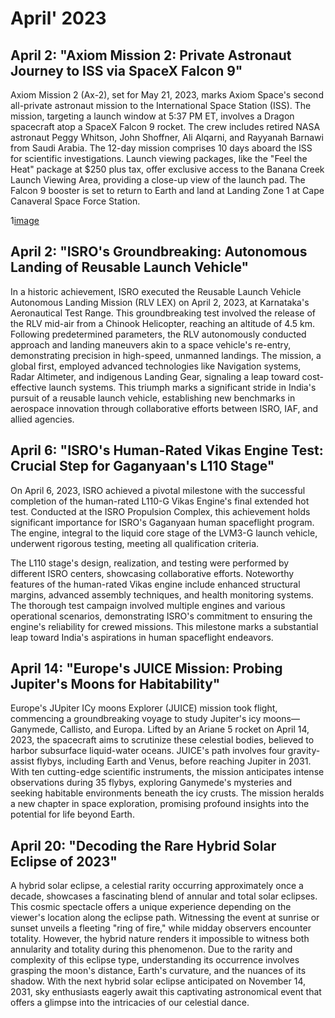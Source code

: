 # April' 2023

## April 2: "Axiom Mission 2: Private Astronaut Journey to ISS via SpaceX Falcon 9"
Axiom Mission 2 (Ax-2), set for May 21, 2023, marks Axiom Space's second all-private astronaut mission to the International Space Station (ISS). The mission, targeting a launch window at 5:37 PM ET, involves a Dragon spacecraft atop a SpaceX Falcon 9 rocket. The crew includes retired NASA astronaut Peggy Whitson, John Shoffner, Ali Alqarni, and Rayyanah Barnawi from Saudi Arabia. The 12-day mission comprises 10 days aboard the ISS for scientific investigations. Launch viewing packages, like the "Feel the Heat" package at $250 plus tax, offer exclusive access to the Banana Creek Launch Viewing Area, providing a close-up view of the launch pad. The Falcon 9 booster is set to return to Earth and land at Landing Zone 1 at Cape Canaveral Space Force Station.

1[image](https://c.ndtvimg.com/2023-04/095tt5f_hybrid-solar-eclipse-will-take-place-on-april-20_625x300_19_April_23.jpg)


## April 2: "ISRO's Groundbreaking: Autonomous Landing of Reusable Launch Vehicle"
In a historic achievement, ISRO executed the Reusable Launch Vehicle Autonomous Landing Mission (RLV LEX) on April 2, 2023, at Karnataka's Aeronautical Test Range. This groundbreaking test involved the release of the RLV mid-air from a Chinook Helicopter, reaching an altitude of 4.5 km. Following predetermined parameters, the RLV autonomously conducted approach and landing maneuvers akin to a space vehicle's re-entry, demonstrating precision in high-speed, unmanned landings. The mission, a global first, employed advanced technologies like Navigation systems, Radar Altimeter, and indigenous Landing Gear, signaling a leap toward cost-effective launch systems. This triumph marks a significant stride in India's pursuit of a reusable launch vehicle, establishing new benchmarks in aerospace innovation through collaborative efforts between ISRO, IAF, and allied agencies.





## April 6: "ISRO's Human-Rated Vikas Engine Test: Crucial Step for Gaganyaan's L110 Stage"

On April 6, 2023, ISRO achieved a pivotal milestone with the successful completion of the human-rated L110-G Vikas Engine's final extended hot test. Conducted at the ISRO Propulsion Complex, this achievement holds significant importance for ISRO's Gaganyaan human spaceflight program. The engine, integral to the liquid core stage of the LVM3-G launch vehicle, underwent rigorous testing, meeting all qualification criteria.

The L110 stage's design, realization, and testing were performed by different ISRO centers, showcasing collaborative efforts. Noteworthy features of the human-rated Vikas engine include enhanced structural margins, advanced assembly techniques, and health monitoring systems. The thorough test campaign involved multiple engines and various operational scenarios, demonstrating ISRO's commitment to ensuring the engine's reliability for crewed missions. This milestone marks a substantial leap toward India's aspirations in human spaceflight endeavors.




## April 14: "Europe's JUICE Mission: Probing Jupiter's Moons for Habitability"
Europe's JUpiter ICy moons Explorer (JUICE) mission took flight, commencing a groundbreaking voyage to study Jupiter's icy moons—Ganymede, Callisto, and Europa. Lifted by an Ariane 5 rocket on April 14, 2023, the spacecraft aims to scrutinize these celestial bodies, believed to harbor subsurface liquid-water oceans. JUICE's path involves four gravity-assist flybys, including Earth and Venus, before reaching Jupiter in 2031. With ten cutting-edge scientific instruments, the mission anticipates intense observations during 35 flybys, exploring Ganymede's mysteries and seeking habitable environments beneath the icy crusts. The mission heralds a new chapter in space exploration, promising profound insights into the potential for life beyond Earth.





## April 20:  "Decoding the Rare Hybrid Solar Eclipse of 2023"
A hybrid solar eclipse, a celestial rarity occurring approximately once a decade, showcases a fascinating blend of annular and total solar eclipses. This cosmic spectacle offers a unique experience depending on the viewer's location along the eclipse path. Witnessing the event at sunrise or sunset unveils a fleeting "ring of fire," while midday observers encounter totality. However, the hybrid nature renders it impossible to witness both annularity and totality during this phenomenon. Due to the rarity and complexity of this eclipse type, understanding its occurrence involves grasping the moon's distance, Earth's curvature, and the nuances of its shadow. With the next hybrid solar eclipse anticipated on November 14, 2031, sky enthusiasts eagerly await this captivating astronomical event that offers a glimpse into the intricacies of our celestial dance.


